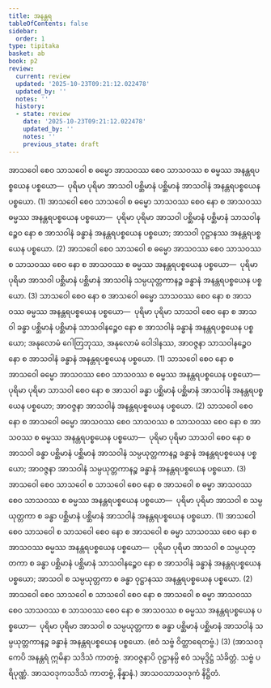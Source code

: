 ```yaml
---
title: အနန္တရ
tableOfContents: false
sidebar:
  order: 1
type: tipitaka
basket: ab
book: p2
review:
  current: review
  updated: '2025-10-23T09:21:12.022478'
  updated_by: ''
  notes: ''
  history:
  - state: review
    date: '2025-10-23T09:21:12.022478'
    updated_by: ''
    notes: ''
    previous_state: draft
---
```



<ReviewStatus review={frontmatter.review} showDetails={true} />

<HypothesisAnnotation frontmatter={frontmatter} />

<DynamicBreadcrumb />

<Division number="112" book="p2" e="ch" v="38" p="127">

<Paragraph number="1268" book="p2">
အာသဝေါ စေဝ သာသဝေါ စ ဓမ္မော အာသဝဿ စေဝ သာသဝဿ စ ဓမ္မဿ အနန္တရပစ္စယေန ပစ္စယော—  ပုရိမာ ပုရိမာ အာသဝါ ပစ္ဆိမာနံ ပစ္ဆိမာနံ အာသဝါနံ အနန္တရပစ္စယေန ပစ္စယော. (1)
</Paragraph>

<Paragraph number="1269" book="p2">
အာသဝေါ စေဝ သာသဝေါ စ ဓမ္မော သာသဝဿ စေဝ နော စ အာသဝဿ ဓမ္မဿ အနန္တရပစ္စယေန ပစ္စယော—  ပုရိမာ ပုရိမာ အာသဝါ ပစ္ဆိမာနံ ပစ္ဆိမာနံ သာသဝါနဉ္စေဝ နော စ အာသဝါနံ ခန္ဓာနံ အနန္တရပစ္စယေန ပစ္စယော; အာသဝါ ဝုဋ္ဌာနဿ အနန္တရပစ္စယေန ပစ္စယော. (2)
</Paragraph>

<Paragraph number="1270" book="p2">
အာသဝေါ စေဝ သာသဝေါ စ ဓမ္မော အာသဝဿ စေဝ သာသဝဿ စ သာသဝဿ စေဝ နော စ အာသဝဿ စ ဓမ္မဿ အနန္တရပစ္စယေန ပစ္စယော—  ပုရိမာ ပုရိမာ အာသဝါ ပစ္ဆိမာနံ ပစ္ဆိမာနံ အာသဝါနံ သမ္ပယုတ္တကာနဉ္စ ခန္ဓာနံ အနန္တရပစ္စယေန ပစ္စယော. (3)
</Paragraph>

</Division>
<Division number="113" book="p2" e="ch" v="38" p="128">

<Paragraph number="1271" book="p2">
သာသဝေါ စေဝ နော စ အာသဝေါ ဓမ္မော သာသဝဿ စေဝ နော စ အာသဝဿ ဓမ္မဿ အနန္တရပစ္စယေန ပစ္စယော—  ပုရိမာ ပုရိမာ သာသဝါ စေဝ နော စ အာသဝါ ခန္ဓာ ပစ္ဆိမာနံ ပစ္ဆိမာနံ သာသဝါနဉ္စေဝ နော စ အာသဝါနံ ခန္ဓာနံ အနန္တရပစ္စယေန ပစ္စယော; အနုလောမံ ဂေါတြဘုဿ, အနုလောမံ ဝေါဒါနဿ, အာဝဇ္ဇနာ သာသဝါနဉ္စေဝ နော စ အာသဝါနံ ခန္ဓာနံ အနန္တရပစ္စယေန ပစ္စယော. (1)
</Paragraph>

<Paragraph number="1272" book="p2">
သာသဝေါ စေဝ နော စ အာသဝေါ ဓမ္မော အာသဝဿ စေဝ သာသဝဿ စ ဓမ္မဿ အနန္တရပစ္စယေန ပစ္စယော—  ပုရိမာ ပုရိမာ သာသဝါ စေဝ နော စ အာသဝါ ခန္ဓာ ပစ္ဆိမာနံ ပစ္ဆိမာနံ အာသဝါနံ အနန္တရပစ္စယေန ပစ္စယော; အာဝဇ္ဇနာ အာသဝါနံ အနန္တရပစ္စယေန ပစ္စယော. (2)
</Paragraph>

<Paragraph number="1273" book="p2">
သာသဝေါ စေဝ နော စ အာသဝေါ ဓမ္မော အာသဝဿ စေဝ သာသဝဿ စ သာသဝဿ စေဝ နော စ အာသဝဿ စ ဓမ္မဿ အနန္တရပစ္စယေန ပစ္စယော—  ပုရိမာ ပုရိမာ သာသဝါ စေဝ နော စ အာသဝါ ခန္ဓာ ပစ္ဆိမာနံ ပစ္ဆိမာနံ အာသဝါနံ သမ္ပယုတ္တကာနဉ္စ ခန္ဓာနံ အနန္တရပစ္စယေန ပစ္စယော; အာဝဇ္ဇနာ အာသဝါနံ သမ္ပယုတ္တကာနဉ္စ ခန္ဓာနံ အနန္တရပစ္စယေန ပစ္စယော. (3)
</Paragraph>

</Division>
<Division number="114" book="p2" e="ch" v="38" p="128">

<Paragraph number="1274" book="p2">
အာသဝေါ စေဝ သာသဝေါ စ သာသဝေါ စေဝ နော စ အာသဝေါ စ ဓမ္မာ အာသဝဿ စေဝ သာသဝဿ စ ဓမ္မဿ အနန္တရပစ္စယေန ပစ္စယော—  ပုရိမာ ပုရိမာ အာသဝါ စ သမ္ပယုတ္တကာ စ ခန္ဓာ ပစ္ဆိမာနံ ပစ္ဆိမာနံ အာသဝါနံ အနန္တရပစ္စယေန ပစ္စယော. (1)
</Paragraph>

<Paragraph number="1275" book="p2">
အာသဝေါ စေဝ သာသဝေါ စ သာသဝေါ စေဝ နော စ အာသဝေါ စ ဓမ္မာ သာသဝဿ စေဝ နော စ အာသဝဿ ဓမ္မဿ အနန္တရပစ္စယေန ပစ္စယော—  ပုရိမာ ပုရိမာ အာသဝါ စ သမ္ပယုတ္တကာ စ ခန္ဓာ ပစ္ဆိမာနံ ပစ္ဆိမာနံ သာသဝါနဉ္စေဝ နော စ အာသဝါနံ ခန္ဓာနံ အနန္တရပစ္စယေန ပစ္စယော; အာသဝါ စ သမ္ပယုတ္တကာ စ ခန္ဓာ ဝုဋ္ဌာနဿ အနန္တရပစ္စယေန ပစ္စယော. (2)
</Paragraph>

<Paragraph number="1276" book="p2">
အာသဝေါ စေဝ သာသဝေါ စ သာသဝေါ စေဝ နော စ အာသဝေါ စ ဓမ္မာ အာသဝဿ စေဝ သာသဝဿ စ သာသဝဿ စေဝ နော စ အာသဝဿ စ ဓမ္မဿ အနန္တရပစ္စယေန ပစ္စယော—  ပုရိမာ ပုရိမာ အာသဝါ စ သမ္ပယုတ္တကာ စ ခန္ဓာ ပစ္ဆိမာနံ ပစ္ဆိမာနံ အာသဝါနံ သမ္ပယုတ္တကာနဉ္စ ခန္ဓာနံ အနန္တရပစ္စယေန ပစ္စယော. (ဧဝံ သဗ္ဗံ ဝိတ္ထာရေတဗ္ဗံ.) (3)
</Paragraph>

<Paragraph number="1277" book="p2">
(အာသဝဒုကေပိ အနန္တရံ ဣမိနာ သဒိသံ ကာတဗ္ဗံ. အာဝဇ္ဇနာပိ ဝုဋ္ဌာနမ္ပိ ဧဝံ သမုဒ္ဒိဋ္ဌံ သံခိတ္တံ. သဗ္ဗံ ပရိပုဏ္ဏံ. အာသဝဒုကသဒိသံ ကာတဗ္ဗံ, နိန္နာနံ.)

</Paragraph>
</Division>

<Paragraph number="1278" type="center" book="p2">
အာသဝသာသဝဒုကံ နိဋ္ဌိတံ.
</Paragraph>